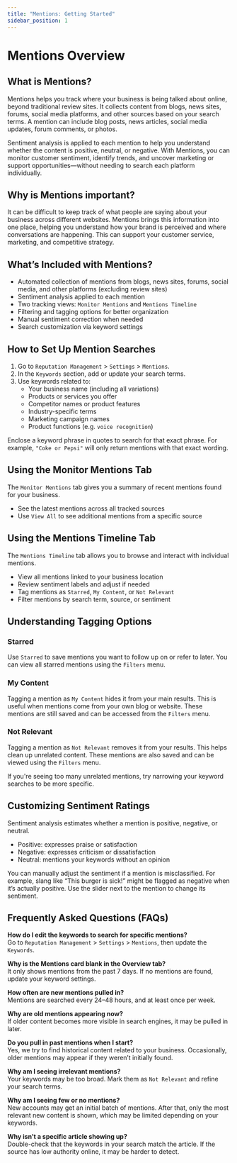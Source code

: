 ```yaml
---
title: "Mentions: Getting Started"
sidebar_position: 1
---
```


# Mentions Overview

## What is Mentions?
Mentions helps you track where your business is being talked about online, beyond traditional review sites. It collects content from blogs, news sites, forums, social media platforms, and other sources based on your search terms. A mention can include blog posts, news articles, social media updates, forum comments, or photos.

Sentiment analysis is applied to each mention to help you understand whether the content is positive, neutral, or negative. With Mentions, you can monitor customer sentiment, identify trends, and uncover marketing or support opportunities—without needing to search each platform individually.

## Why is Mentions important?
It can be difficult to keep track of what people are saying about your business across different websites. Mentions brings this information into one place, helping you understand how your brand is perceived and where conversations are happening. This can support your customer service, marketing, and competitive strategy.

## What’s Included with Mentions?
- Automated collection of mentions from blogs, news sites, forums, social media, and other platforms (excluding review sites)
- Sentiment analysis applied to each mention
- Two tracking views: `Monitor Mentions` and `Mentions Timeline`
- Filtering and tagging options for better organization
- Manual sentiment correction when needed
- Search customization via keyword settings

## How to Set Up Mention Searches
1. Go to `Reputation Management` > `Settings` > `Mentions`.
2. In the `Keywords` section, add or update your search terms.
3. Use keywords related to:
   - Your business name (including all variations)
   - Products or services you offer
   - Competitor names or product features
   - Industry-specific terms
   - Marketing campaign names
   - Product functions (e.g. `voice recognition`)

Enclose a keyword phrase in quotes to search for that exact phrase. For example, `"Coke or Pepsi"` will only return mentions with that exact wording.

## Using the Monitor Mentions Tab
The `Monitor Mentions` tab gives you a summary of recent mentions found for your business.

- See the latest mentions across all tracked sources
- Use `View All` to see additional mentions from a specific source

## Using the Mentions Timeline Tab
The `Mentions Timeline` tab allows you to browse and interact with individual mentions.

- View all mentions linked to your business location
- Review sentiment labels and adjust if needed
- Tag mentions as `Starred`, `My Content`, or `Not Relevant`
- Filter mentions by search term, source, or sentiment

## Understanding Tagging Options

### Starred
Use `Starred` to save mentions you want to follow up on or refer to later. You can view all starred mentions using the `Filters` menu.

### My Content
Tagging a mention as `My Content` hides it from your main results. This is useful when mentions come from your own blog or website. These mentions are still saved and can be accessed from the `Filters` menu.

### Not Relevant
Tagging a mention as `Not Relevant` removes it from your results. This helps clean up unrelated content. These mentions are also saved and can be viewed using the `Filters` menu.

If you're seeing too many unrelated mentions, try narrowing your keyword searches to be more specific.

## Customizing Sentiment Ratings
Sentiment analysis estimates whether a mention is positive, negative, or neutral.

- Positive: expresses praise or satisfaction
- Negative: expresses criticism or dissatisfaction
- Neutral: mentions your keywords without an opinion

You can manually adjust the sentiment if a mention is misclassified. For example, slang like “This burger is sick!” might be flagged as negative when it’s actually positive. Use the slider next to the mention to change its sentiment.

## Frequently Asked Questions (FAQs)

**How do I edit the keywords to search for specific mentions?**  
Go to `Reputation Management` > `Settings` > `Mentions`, then update the `Keywords`.

**Why is the Mentions card blank in the Overview tab?**  
It only shows mentions from the past 7 days. If no mentions are found, update your keyword settings.

**How often are new mentions pulled in?**  
Mentions are searched every 24–48 hours, and at least once per week.

**Why are old mentions appearing now?**  
If older content becomes more visible in search engines, it may be pulled in later.

**Do you pull in past mentions when I start?**  
Yes, we try to find historical content related to your business. Occasionally, older mentions may appear if they weren’t initially found.

**Why am I seeing irrelevant mentions?**  
Your keywords may be too broad. Mark them as `Not Relevant` and refine your search terms.

**Why am I seeing few or no mentions?**  
New accounts may get an initial batch of mentions. After that, only the most relevant new content is shown, which may be limited depending on your keywords.

**Why isn’t a specific article showing up?**  
Double-check that the keywords in your search match the article. If the source has low authority online, it may be harder to detect.

